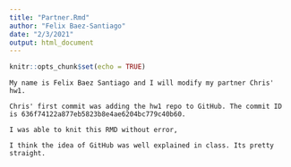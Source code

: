 ```yaml
---
title: "Partner.Rmd"
author: "Felix Baez-Santiago"
date: "2/3/2021"
output: html_document
---
```


```r
knitr::opts_chunk$set(echo = TRUE)
```

```
My name is Felix Baez Santiago and I will modify my partner Chris' hw1.

Chris' first commit was adding the hw1 repo to GitHub. The commit ID is 636f74122a877eb5823b8e4ae6204bc779c40b60.

I was able to knit this RMD without error,

I think the idea of GitHub was well explained in class. Its pretty straight.
```